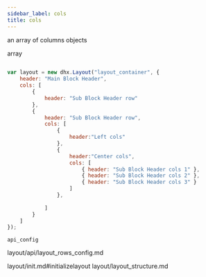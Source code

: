 ```yaml
---
sidebar_label: cols
title: cols
---
```



          


<Short>
 
an array of columns objects





</Short>



<Type>
 array


</Type>


~~~js
 
var layout = new dhx.Layout("layout_container", {
    header: "Main Block Header",
    cols: [
        {
            header: "Sub Block Header row"
        },
        {
            header: "Sub Block Header row",
            cols: [
                {
                    header:"Left cols"
                },
                {
                    header:"Center cols",
                    cols: [
                        { header: "Sub Block Header cols 1" },
                        { header: "Sub Block Header cols 2" },
                        { header: "Sub Block Header cols 3" }
                    ]
                },
 
            ]
        }
    ]
});


~~~
	api_config

<Descr>
 


</Descr>


 layout/api/layout_rows_config.md

 layout/init.md#initializelayout
layout/layout_structure.md

